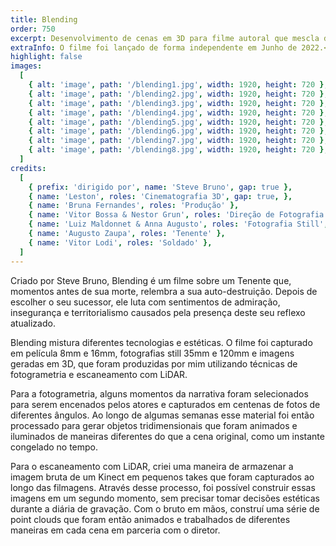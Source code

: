 ```yaml
---
title: Blending
order: 750
excerpt: Desenvolvimento de cenas em 3D para filme autoral que mescla diferentes tecnologias analógicas e digitais. 
extraInfo: O filme foi lançado de forma independente em Junho de 2022.<br /> <br />[Filme Completo](https://vimeo.com/714253243?embedded=true&source=vimeo_logo&owner=7320699)
highlight: false
images:
  [
    { alt: 'image', path: '/blending1.jpg', width: 1920, height: 720 },
    { alt: 'image', path: '/blending2.jpg', width: 1920, height: 720 },
    { alt: 'image', path: '/blending3.jpg', width: 1920, height: 720 },
    { alt: 'image', path: '/blending4.jpg', width: 1920, height: 720 },
    { alt: 'image', path: '/blending5.jpg', width: 1920, height: 720 },
    { alt: 'image', path: '/blending6.jpg', width: 1920, height: 720 },
    { alt: 'image', path: '/blending7.jpg', width: 1920, height: 720 },
    { alt: 'image', path: '/blending8.jpg', width: 1920, height: 720 },
  ]
credits:
  [
    { prefix: 'dirigido por', name: 'Steve Bruno', gap: true },
    { name: 'Leston', roles: 'Cinematografia 3D', gap: true, },
    { name: 'Bruna Fernandes', roles: 'Produção' },
    { name: 'Vitor Bossa & Nestor Grun', roles: 'Direção de Fotografia' },
    { name: 'Luiz Maldonnet & Anna Augusto', roles: 'Fotografia Still', gap: true },
    { name: 'Augusto Zaupa', roles: 'Tenente' },
    { name: 'Vitor Lodi', roles: 'Soldado' },
  ]
---
```

Criado por Steve Bruno, Blending é um filme sobre um Tenente que, momentos antes de sua morte, relembra a sua auto-destruição. Depois de escolher o seu sucessor, ele luta com sentimentos de admiração, insegurança e territorialismo causados pela presença deste seu reflexo atualizado.

Blending mistura diferentes tecnologias e estéticas. O filme foi capturado em película 8mm e 16mm, fotografias still 35mm e 120mm e imagens geradas em 3D, que foram produzidas por mim utilizando técnicas de fotogrametria e escaneamento com LiDAR.

Para a fotogrametria, alguns momentos da narrativa foram selecionados para serem encenados pelos atores e capturados em centenas de fotos de diferentes ângulos. Ao longo de algumas semanas esse material foi então processado para gerar objetos tridimensionais que foram animados e iluminados de maneiras diferentes do que a cena original, como um instante congelado no tempo.

Para o escaneamento com LiDAR, criei uma maneira de armazenar a imagem bruta de um Kinect em pequenos takes que foram capturados ao longo das filmagens. Através desse processo, foi possível construir essas imagens em um segundo momento, sem precisar tomar decisões estéticas durante a diária de gravação. Com o bruto em mãos, construí uma série de point clouds que foram então animados e trabalhados de diferentes maneiras em cada cena em parceria com o diretor.
